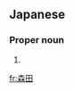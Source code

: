 ==Japanese==
{{wikipedia|lang=ja}}
{{ja-kanjitab|もり|yomi=k|た}}

===Proper noun===
{{ja-pos|proper|もりた}}

# {{surname|lang=ja|sort=もりた}}

[[fr:森田]]